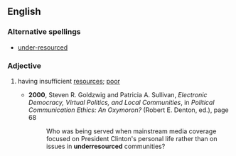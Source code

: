 ==English==
===Alternative spellings===
*[[under-resourced]]

===Adjective===
{{en-adj}}

# {{context|politically correct}} having insufficient [[resources]]; [[poor]]
#*'''2000''', Steven R. Goldzwig and Patricia A. Sullivan, ''Electronic Democracy, Virtual Politics, and Local Communities'', in ''Political Communication Ethics: An Oxymoron?'' (Robert E. Denton, ed.), page 68
#*:Who was being served when mainstream media coverage focused on President Clinton's personal life rather than on issues in '''underresourced''' communities?